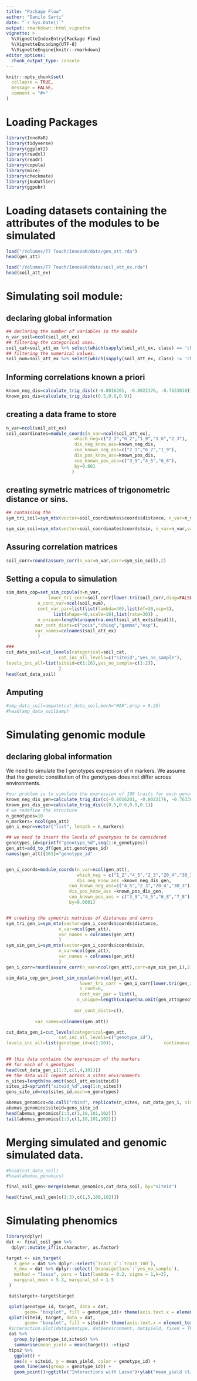 ```yaml
---
title: "Package Flow"
author: "Danilo Sarti"
date: "`r Sys.Date()`"
output: rmarkdown::html_vignette
vignette: >
  %\VignetteIndexEntry{Package Flow}
  %\VignetteEncoding{UTF-8}
  %\VignetteEngine{knitr::rmarkdown}
editor_options: 
  chunk_output_type: console
---
```


```r
knitr::opts_chunk$set(
  collapse = TRUE,
  message = FALSE,
  comment = "#>"
)
```


# Loading Packages 
```r
library(InnoVaR)
library(tidyverse)
library(ggplot2)
library(readxl)
library(readr)
library(copula)
library(mice)
library(checkmate)
library(jmuOutlier)
library(ggpubr)
```

# Loading datasets containing the attributes of the modules to be simulated

```r
load("/Volumes/T7 Touch/InnoVaR/data/gen_att.rda")
head(gen_att)

load("/Volumes/T7 Touch/InnoVaR/data/soil_att_ex.rda")
head(soil_att_ex)


```


# Simulating soil module:

## declaring global information
```r
## declaring the number of variables in the module
n_var_soil=ncol(soil_att_ex)
## filtering the categorical ones.
soil_cat=soil_att_ex %>% select(which(sapply(soil_att_ex, class) == 'character'))
## filtering the numerical values.
soil_num=soil_att_ex %>% select(which(sapply(soil_att_ex, class) != 'character'))
```

## Informing correlations known a priori

```r
known_neg_dis=calculate_trig_dis(c(-0.8016201, -0.8022176, -0.7633010))
known_pos_dis=calculate_trig_dis(c(0.5,0.6,0.9))
```

## creating a data frame to store 
```r
n_var=ncol(soil_att_ex)
soil_coordinates=module_coords(n_var=ncol(soil_att_ex), 
                          which_neg=c("2_1","6_2","1_9","1_6","2_3"),
                          dis_neg_know_ass=known_neg_dis,
                          coo_known_neg_ass=c("2_1","6_2","1_9"),
                          dis_pos_know_ass=known_pos_dis,
                          coo_known_pos_ass=c("3_9","4_5","6_8"),
                          by=0.001
                         )

```
## creating symetric matrices of trigonometric distance or sins. 
```r
## containing the 
sym_tri_soil=sym_mtx(vector=soil_coordinates$coords$distance, n_var=n_var,var_names=colnames(soil_att_ex))

sym_sin_soil=sym_mtx(vector=soil_coordinates$coords$sin, n_var=n_var,var_names=colnames(soil_att_ex))
```

## Assuring correlation matrices 

```r
soil_corr=round(assure_corr(n_var=n_var,corr=sym_sin_soil),2)
```

## Setting a copula to simulation


```r
sim_data_cop=set_sim_copula(d=n_var,
                lower_tri_corr=soil_corr[lower.tri(soil_corr,diag=FALSE)],
            n_cont_var=ncol(soil_num),
            cont_var_par=list(list(lambda=40),list(df=30,ncp=3),
                  list(shape=40,scale=10),list(rate=30)) ,
            n_unique=length(unique(na.omit(soil_att_ex$siteid))),
           mar_cont_dists=c("pois","chisq","gamma","exp"),
           var_names=colnames(soil_att_ex)
            )
```


```r
###
cut_data_soil=cut_levels(categorical=soil_cat,
                    cat_inc_all_levels=c("siteid","yes_no_sample"),
levels_inc_all=list(siteid=c(1:16),yes_no_sample=c(1:2)),                   continuous_to_cut=sim_data_cop$simulated
                    )
head(cut_data_soil)
```

## Amputing 
```r
#amp_data_soil=ampute(cut_data_soil,mech="MAR",prop = 0.25)
#head(amp_data_soil$amp)
```


# Simulating genomic module


## declaring global information

We need to simulate the I genotypes expression of n markers. We assume that the genetic constitution of the genotypes does not differ across environments.

```r
#our problem is to simulate the expression of 100 traits for each genotype inside each J environments. 
known_neg_dis_gen=calculate_trig_dis(c(-0.8016201, -0.8022176, -0.7633010,0.80))
known_pos_dis_gen=calculate_trig_dis(c(0.5,0.6,0.9,0.1))
# we redefine the structure
n_genotypes=10
n_markers= ncol(gen_att)
gen_i_expr=vector("list", length = n_markers)

## we need to insert the levels of genotypes to be considered 
genotypes_id=sprintf("genotype_%d",seq(1:n_genotypes))
gen_att=add_to_df(gen_att,genotypes_id)
names(gen_att)[101]="genotype_id"


gen_i_coords=module_coords(n_var=ncol(gen_att),
                           which_neg = c("1_2","4_5","2_3","20_4","30_3"),
                           dis_neg_know_ass =known_neg_dis_gen,
                        coo_known_neg_ass=c("4_5","2_3","20_4","30_3"),
                        dis_pos_know_ass =known_pos_dis_gen,
                        coo_known_pos_ass = c("3_9","4_5","6_8","7_8"), 
                        by=0.0001)


## creating the symetric matrices of distances and corrs
sym_tri_gen_i=sym_mtx(vector=gen_i_coords$coords$distance,
                    n_var=ncol(gen_att),
                    var_names = colnames(gen_att)
                    )
sym_sin_gen_i=sym_mtx(vector=gen_i_coords$coords$sin,
                    n_var=ncol(gen_att),
                    var_names = colnames(gen_att)
                    )
gen_i_corr=round(assure_corr(n_var=ncol(gen_att),corr=sym_sin_gen_i),2)

sim_data_cop_gen_i=set_sim_copula(d=ncol(gen_att),
                            lower_tri_corr = gen_i_corr[lower.tri(gen_i_corr,diag=FALSE)],
                            n_cont=0,
                            cont_var_par = list(),
                           n_unique=length(unique(na.omit(gen_att$genotype))),
                           
                          mar_cont_dists=c(),
         
           var_names=colnames(gen_att))

cut_data_gen_i=cut_levels(categorical=gen_att,
                    cat_inc_all_levels=c("genotype_id"),
levels_inc_all=list(genotype_id=c(1:10)),                   continuous_to_cut=sim_data_cop_gen_i$simulated,corrs=gen_i_corr
                    )

## this data contains the expression of the markers
## for each of n_genotypes
head(cut_data_gen_i[1:3,c(1,4,101)])
## the data will repeat across n_sites environments.
n_sites=length(na.omit(soil_att_ex$siteid))
sites_id=sprintf("siteid_%d",seq(1:n_sites))
gens_site_id=rep(sites_id,each=n_genotypes)

abemus_genomics=do.call("rbind", replicate(n_sites, cut_data_gen_i, simplify = FALSE))
abemus_genomics$siteid=gens_site_id
head(abemus_genomics[1:3,c(1,10,101,102)])  
tail(abemus_genomics[1:3,c(1,10,101,102)])
```

# Merging simulated and genomic simulated data.

```r
#head(cut_data_soil)
#head(abemus_genomics)

final_soil_gen<-merge(abemus_genomics,cut_data_soil, by="siteid")

head(final_soil_gen[c(1:3),c(1,5,100,102)])
```

# Simulating phenomics

```r
library(dplyr)
dat <- final_soil_gen %>%
  dplyr::mutate_if(is.character, as.factor)

```

```r
target <- sim_target(
   X_gene = dat %>% dplyr::select(`trait_1`:`trait_100`),
   X_env = dat %>% dplyr::select(`DranaigeClass`:`yes_no_sample`),
   method = "lasso", pars = list(lambda = 0.2, sigma = 1,k=3),
   marginal_mean = 5.3, marginal_sd = 1.5
 )

 dat$target<-target$target

 qplot(genotype_id, target, data = dat,
       geom= "boxplot", fill = genotype_id)+ theme(axis.text.x = element_text(angle = 90, vjust = 0.5, hjust=1))+ggtitle("Simulated values of yield (t/ha) with Lasso")+ylab("yield (t/ha)")
 qplot(siteid, target, data = dat,
       geom= "boxplot", fill = siteid)+ theme(axis.text.x = element_text(angle = 90, vjust = 0.5, hjust=1))+ggtitle("Simulated values of yield (t/ha) with Lasso")+ylab("yield (t/ha)")
 #interaction.plot(dat$genotype, dat$environment, dat$yield, fixed = TRUE)
 dat %>%
   group_by(genotype_id,siteid) %>%
   summarise(mean_yield = mean(target)) ->tips2
 tips2 %>%
   ggplot() +
   aes(x = siteid, y = mean_yield, color = genotype_id) +
   geom_line(aes(group = genotype_id)) +
   geom_point()+ggtitle("Interactions with Lasso")+ylab("mean_yield (t/ha)")+ theme(axis.text.x = element_text(angle = 90, vjust = 0.5, hjust=1))

 

```




